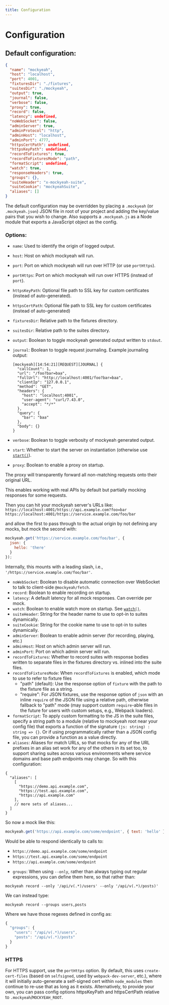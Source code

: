 ```yaml
---
title: Configuration
---
```


# Configuration

## Default configuration:

```json
{
  "name": "mockyeah",
  "host": "localhost",
  "port": 4001,
  "fixturesDir": "./fixtures",
  "suitesDir": "./mockyeah",
  "output": true,
  "journal": false,
  "verbose": false,
  "proxy": true,
  "record": false,
  "latency": undefined,
  "noWebSocket": false,
  "adminServer": true,
  "adminProtocol": "http",
  "adminHost": "localhost",
  "adminPort": 4777,
  "httpsCertPath": undefined,
  "httpsKeyPath": undefined,
  "recordToFixtures": true,
  "recordToFixturesMode": "path",
  "formatScript": undefined,
  "watch": true,
  "responseHeaders": true,
  "groups": {},
  "suiteHeader": "x-mockyeah-suite",
  "suiteCookie": "mockyeahSuite",
  "aliases": []
}
```

The default configuration may be overridden by placing a `.mockyeah` (or `.mockyeah.json`) JSON file in root of your project and adding the key/value pairs that you wish to change.
Also supports a `.mockyeah.js` as a Node module that exports a JavaScript object as the config.

### Options:

- `name`: Used to identify the origin of logged output.
- `host`: Host on which mockyeah will run.
- `port`: Port on which mockyeah will run over HTTP (or use `portHttps`).
- `portHttps`: Port on which mockyeah will run over HTTPS (instead of `port`).
- `httpsKeyPath`: Optional file path to SSL key for custom certificates (instead of auto-generated).
- `httpsCertPath`: Optional file path to SSL key for custom certificates (instead of auto-generated)
- `fixturesDir`: Relative path to the fixtures directory.
- `suitesDir`: Relative path to the suites directory.
- `output`: Boolean to toggle mockyeah generated output written to `stdout`.
- `journal`: Boolean to toggle request journaling. Example journaling output:

  ```shell
  [mockyeah][14:54:21][REQUEST][JOURNAL] {
    "callCount": 1,
    "url": "/foo?bar=baa",
    "fullUrl": "http://localhost:4001/foo?bar=baa",
    "clientIp": "127.0.0.1",
    "method": "GET",
    "headers": {
      "host": "localhost:4001",
      "user-agent": "curl/7.43.0",
      "accept": "*/*"
    },
    "query": {
      "bar": "baa"
    },
    "body": {}
  }
  ```

- `verbose`: Boolean to toggle verbosity of mockyeah generated output.
- `start`: Whether to start the server on instantiation (otherwise use [`start()`](API/start)).
- `proxy`: Boolean to enable a proxy on startup.

The proxy will transparently forward all non-matching requests onto their original URL.

This enables working with real APIs by default but partially mocking responses for some requests.

Then you can hit your mockyeah server's URLs like:
`https://localhost:4001/https://api.example.com?foo=bar`
`https://localhost:4001/https://service.example.com/foo/bar`

and allow the first to pass through to the actual origin by not defining any mocks, but mock the second with:

```js
mockyeah.get('https://service.example.com/foo/bar', {
  json: {
    hello: 'there'
  }
});
```

Internally, this mounts with a leading slash, i.e., `'/https://service.example.com/foo/bar'`.

- `noWebSocket`: Boolean to disable automatic connection over WebSocket to talk to client-side `@mockyeah/fetch`.
- `record`: Boolean to enable recording on startup.
- `latency`: A default latency for all mock responses. Can override per mock.
- `watch`: Boolean to enable watch more on startup. See [`watch()`](API/watch).
- `suiteHeader`: String for the header name to use to opt-in to suites dynamically.
- `suiteCookie`: String for the cookie name to use to opt-in to suites dynamically.
- `adminServer`: Boolean to enable admin server (for recording, playing, etc.)
- `adminHost`: Host on which admin server will run.
- `adminPort`: Port on which admin server will run.
- `recordToFixtures`: Whether to record suites with response bodies written to separate files in the fixtures directory vs. inlined into the suite files.
- `recordToFixturesMode`: When `recordToFixtures` is enabled, which mode to use to refer to fixture files
  - "path" (default): Use the response option of `fixture` with the path to the fixture file as a string.
  - "require": For JSON fixtures, use the response option of `json` with an inline `require` of the JSON file using a relative path, otherwise fallback to "path" mode (may support custom `require`-able files in the future for users with custom setups, e.g., Webpack loaders).
- `formatScript`: To apply custom formatting to the JS in the suite files, specify a string path to a module (relative to mockyeah root near your config file) that exports a function of the signature `(js: string) : string => {}`. Or if using programmatically rather than a JSON config file, you can provide a function as a value directly.
- `aliases`: Aliases for match URLs, so that mocks for any of the URL prefixes in an alias set work for any of the others in its set too, to support sharing suites across various environments where service domains and base path endpoints may change. So with this configuration:

```
{
  "aliases": [
    [
      "https://demo.api.example.com",
      "https://test.api.example.com",
      "https://api.example.com"
    ],
    // more sets of aliases...
  ]
}
```

So now a mock like this:

```js
mockyeah.get('https://api.example.com/some/endpoint', { text: 'hello' });
```

Would be able to respond identically to calls to:

- `https://demo.api.example.com/some/endpoint`
- `https://test.api.example.com/some/endpoint`
- `https://api.example.com/some/endpoint`

* `groups`: When using `--only`, rather than always typing out regular expressions, you can define them here, so that rather than:

```
mockyeah record --only '/api/v(.*)/users' --only '/api/v(.*)/posts)'
```

We can instead type:

```
mockyeah record --groups users,posts
```

Where we have those regexes defined in config as:

```js
{
  "groups": {
    "users": "/api/v(.*)/users",
    "posts": "/api/v(.*)/posts"
  }
}
```

### HTTPS

For HTTPS support, use the `portHttps` option. By default, this uses `create-cert-files` (based on `selfsigned`, used by `webpack-dev-server`, etc.),
where it will initially auto-generate a self-signed cert within `node_modules` then continue to re-use that as long as it exists.
Alternatively, to provide your own, you can pass config options httpsKeyPath and httpsCertPath relative to `.mockyeah`/`MOCKYEAH_ROOT`.
